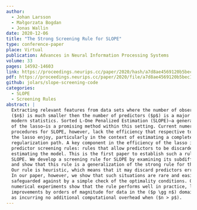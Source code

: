 ```yaml
---
author: 
  - Johan Larsson
  - Małgorzata Bogdan
  - Jonas Wallin
date: 2020-12-06
title: "The Strong Screening Rule for SLOPE"
type: conference-paper
place: Virtual
publication: Advances in Neural Information Processing Systems
volume: 33
pages: 14592-14603
link: https://proceedings.neurips.cc/paper/2020/hash/a7d8ae4569120b5bec12e7b6e9648b86-Abstract.html
pdf: https://proceedings.neurips.cc/paper/2020/file/a7d8ae4569120b5bec12e7b6e9648b86-Paper.pdf
github: jolars/slope-screening-code
categories: 
  - SLOPE
  - Screening Rules
abstract: |
  Extracting relevant features from data sets where the number of observations
  ($n$) is much smaller then the number of predictors ($p$) is a major challenge in
  modern statistics. Sorted L-One Penalized Estimation (SLOPE)—a generalization
  of the lasso—is a promising method within this setting. Current numerical
  procedures for SLOPE, however, lack the efficiency that respective tools for
  the lasso enjoy, particularly in the context of estimating a complete
  regularization path. A key component in the efficiency of the lasso is
  predictor screening rules: rules that allow predictors to be discarded before
  estimating the model. This is the first paper to establish such a rule for
  SLOPE. We develop a screening rule for SLOPE by examining its subdifferential
  and show that this rule is a generalization of the strong rule for the lasso.
  Our rule is heuristic, which means that it may discard predictors erroneously.
  In our paper, however, we show that such situations are rare and easily
  safeguarded against by a simple check of the optimality conditions. Our
  numerical experiments show that the rule performs well in practice, leading to
  improvements by orders of magnitude for data in the ($p \gg n$) domain, as well
  as incurring no additional computational overhead when ($n > p$).
---
```


